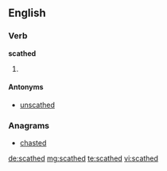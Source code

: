 ==English==

===Verb===
'''scathed'''

# {{past of|[[scathe]]}}

====Antonyms====
* [[unscathed]]

===Anagrams===
* [[chasted#English|chasted]]

[[de:scathed]]
[[mg:scathed]]
[[te:scathed]]
[[vi:scathed]]